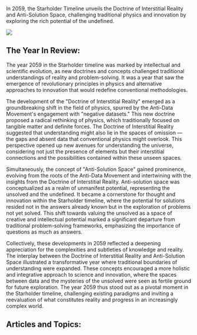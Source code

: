 In 2059, the Starholder Timeline unveils the Doctrine of Interstitial Reality and Anti-Solution Space, challenging traditional physics and innovation by exploring the rich potential of the undefined.

![](2059-doctrine.png)

## The Year In Review:

The year 2059 in the Starholder timeline was marked by intellectual and scientific evolution, as new doctrines and concepts challenged traditional understandings of reality and problem-solving. It was a year that saw the emergence of revolutionary principles in physics and alternative approaches to innovation that would redefine conventional methodologies.

The development of the "Doctrine of Interstitial Reality" emerged as a groundbreaking shift in the field of physics, spurred by the Anti-Data Movement's engagement with "negative datasets." This new doctrine proposed a radical rethinking of physics, which traditionally focused on tangible matter and definite forces. The Doctrine of Interstitial Reality suggested that understanding might also lie in the spaces of omission — the gaps and absent data that conventional physics might overlook. This perspective opened up new avenues for understanding the universe, considering not just the presence of elements but their interstitial connections and the possibilities contained within these unseen spaces.

Simultaneously, the concept of "Anti-Solution Space" gained prominence, evolving from the roots of the Anti-Data Movement and intertwining with the insights from the Doctrine of Interstitial Reality. Anti-solution space was conceptualized as a realm of unmanifest potential, representing the unsolved and the undefined. It became a cornerstone for thought and innovation within the Starholder timeline, where the potential for solutions resided not in the answers already known but in the exploration of problems not yet solved. This shift towards valuing the unsolved as a space of creative and intellectual potential marked a significant departure from traditional problem-solving frameworks, emphasizing the importance of questions as much as answers.

Collectively, these developments in 2059 reflected a deepening appreciation for the complexities and subtleties of knowledge and reality. The interplay between the Doctrine of Interstitial Reality and Anti-Solution Space illustrated a transformative year where traditional boundaries of understanding were expanded. These concepts encouraged a more holistic and integrative approach to science and innovation, where the spaces between data and the mysteries of the unsolved were seen as fertile ground for future exploration. The year 2059 thus stood out as a pivotal moment in the Starholder timeline, challenging existing paradigms and inviting a reevaluation of what constitutes reality and progress in an increasingly complex world.

## Articles and Topics:
